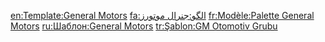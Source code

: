 {{navbox
| name      = 通用汽车
| state     = {{{state<includeonly>|collapsed</includeonly>}}}
| image     = [[File:Logo of General Motors.svg|130px]]
| title     = [[通用汽车]]
| bodyclass = hlist

| group1 = 子公司<br>分公司
| list1  =
  {{navbox|child
  | group1 = 汽车品牌
  | list1  = 
* [[别克]] 
* [[凯迪拉克]]
* [[雪佛兰]]
* [[吉姆西|GMC]]

  | group2 = 服务
  | list2 = 
* [[AC德科]] 
* [[GM Certified Service]]
* [[通用金融]] 

  | group3 = 地理分布
  | list3  = 
* 加拿大通用 
** <small>CAMI 汽车</small> 
* 墨西哥通用
* 巴西通用
* 埃及通用
* 印度通用
** <small>雪佛兰印度销售有限公司</small>
* 南非通用
* 日本通用
* 韓國通用
  }}

| group2 = 持有股份
| list2  = 
* [[一汽通用]] <small>(50%)</small>
* GM-AvtoVAZ <small>(41.61%)</small>
* 韩国通用 <small>(96%)</small>
** <small>雪佛兰欧洲</small>
** <small>越南通用</small>
* 乌兹别克斯坦通用 <small>(25%)</small>
** <small>UzDaewooAvto</small> <small>50%</small>
* HRL实验室 <small>(50%)</small>
* [[上汽通用五菱]] <small>(34%)</small>
** <small>[[宝骏汽车]]</small>
* [[上海通用|上海通用汽车]] <small>(49%)</small>
* Industries Mécaniques Maghrébines <small>(20%)</small>

| group3    = 产品<br>技术
| list3     =
  {{navbox|child
  | group1 = 
  | list1  = 
* {{Tsl|en|List of GM platforms|通用汽车车产平台列表|平台}}
* {{Tsl|en|List of GM transmissions|通用汽车变速器列表|变速器}}
* [[:Category:通用汽车|车辆]]

  | group2 = {{Tsl|en|List of GM engines|通用汽车引擎列表|引擎}}
  | list2  = 
* [[Ecotec]]
* 通用汽车都灵动力系统
* 通用汽车Voltec动力系统
}}

| group4 = 曾经子公司<br />合资公司<br />目前分公司
| list4  = 
* [[艾利逊发动机公司]]<small>(1929–1995)</small>
* [[Allison Transmission|艾利逊传动器]] <small>(1929–2007)</small>
* [[大西洋航机]]
* Dayton-Wright Company <small>(1919–1923)</small>
* [[德科电子]]
* [[德尔福汽车]] <small>(1994–1999)</small>
* [[底特律柴油集团]] <small>(1938–1988)</small>
* [[DirecTV]] <small>(1994–2003)</small>
* [[易安迪]] <small>(1930–2004)</small>
* [[电子数据系统]] <small>(1984–1996)</small>
* {{Tsl|en|Euclid Trucks|欧几里得卡车公司}}<small>(1953–1968)</small>
* {{Tsl|en|Fisher Body|费希博德}}
* Fleetwood Metal Body
* [[Frigidaire]] <small>(1919–1980)</small>
* 欧洲通用汽车 <small>(1986–2010)</small>
* General Motors Diesel Division <small>(1938–1987)</small>
* 通用汽车柴油公司 <small>(1949–1969)</small>
* Ghandhara Industries <small>(1953–1963)</small>
* GM Defense <small>(1950–2003)</small>
* [[Ally金融公司]] <small>(1919-2013)</small>
* GMAC房地产 <small>(1998–2008)</small>
* [[沃尔沃卡车|GMC 重型卡车]]
* [[休斯飞机公司]] <small>(1985–1997)</small>
* 休斯电子 <small>(1985–1997)</small>
* 休斯网络系统<small>(1987–2003)</small>
* HughesNet (DirecWay/DirecPC) <small>(1996–2003)</small>
* [[凯特琳大学]]
* {{Tsl|en|National City Lines|National City Lines}}
* [[新联合汽车制造公司]] <small>(1984–2009)</small>
* New Venture Gear <small>(36%, 1990–2002)</small>
* [[耐世特汽车]]
* [[北美航空]] <small>(1933–1948)</small>
* Nuvell金融服务 <small>(1997–2008)</small>
* PanAmSat <small>(1995–2003)</small>
* Remy电子 <small>(1918–1994)</small>
* {{Tsl|en|Rochester Products Division|罗切斯特产品公司}}
* 特雷克斯
* 联合澳大利亚汽车工业公司 <small>(1989–1996)</small>
* Winton汽车公司
* Yellow巴士制造公司 <small>(1925–1943)</small>
* [[欧宝]]<small>(1862–2017)</small>
** <small>[[欧宝性能中心]]</small>
* [[佛贺]]<small>(1857–2017)</small>
** <small>[[VXR]]</small>
* [[霍顿汽车|霍顿]]<small>(1856–2020)</small>
** <small>[[霍顿特种车辆]]</small>

| group5 = 地点
| list5  = 
* [[文艺复兴中心]]
* {{Tsl|en|General Motors Technical Center|通用汽车技术中心}}
* {{Tsl|en|General Motors Proving Grounds|通用汽车公司试车场}}
* {{Tsl|en|List of General Motors factories|通用汽车公司工厂列表|工厂}}

| group6 = [[:Category:通用汽车人物|人物]]
| list6  = 
* [[威廉·杜兰特]] (成立者)
* 

| below = 
* {{icon|category}} '''[[:Category:通用汽车|类别]]'''
* [[File:Commons-logo.svg|16x16px|link=|alt=]] '''[[commons:Category:General Motors|共享]]'''
}}<noinclude>
[[Category:通用汽车模板| ]]

[[en:Template:General Motors]]
[[fa:الگو:جنرال موتورز]]
[[fr:Modèle:Palette General Motors]]
[[ru:Шаблон:General Motors]]
[[tr:Şablon:GM Otomotiv Grubu]]
</noinclude>